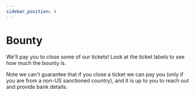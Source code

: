```yaml
---
sidebar_position: 4
---
```



# Bounty

We'll pay you to close some of our tickets! Look at the ticket labels to see how much the bounty is.  

Note we can't guarantee that if you close a ticket we can pay you (only if you are from a non-US sanctioned country), and it is up to you to reach out and provide bank details. 

<div><GitHubIssuesButton /></div>